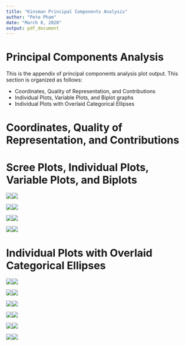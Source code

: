 ```yaml
---
title: "Kinsman Principal Components Analysis"
author: "Pete Pham"
date: "March 8, 2020"
output: pdf_document
---
```

# Principal Components Analysis

This is the appendix of principal components analysis plot output. This section is organized as follows:

- Coordinates, Quality of Representation, and Contributions
- Individual Plots, Variable Plots, and Biplot graphs
- Individual Plots with Overlaid Categorical Ellipses

# Coordinates, Quality of Representation, and Contributions


# Scree Plots, Individual Plots, Variable Plots, and Biplots

![](PCA Select Plots/Pre.Scree.png)![](PCA Select Plots/Post.Scree.png)

![](PCA Select Plots/Pre.Ind.png)![](PCA Select Plots/Post.Ind.png)

![](PCA Select Plots/Pre.Var.png)![](PCA Select Plots/Post.Var.png)

![](PCA Select Plots/Pre.Biplot.png)![](PCA Select Plots/Post.Biplot.png)

# Individual Plots with Overlaid Categorical Ellipses

![](PCA Select Plots/Pre.Species.png)![](PCA Select Plots/Post.Species.png)

![](PCA Select Plots/Pre.Solar.png)![](PCA Select Plots/Post.Solar.png)

![](PCA Select Plots/Pre.MCat.png)![](PCA Select Plots/Post.MCat.png)

![](PCA Select Plots/Pre.Cam.png)![](PCA Select Plots/Post.Cam.png)

![](PCA Select Plots/Pre.Traffic.png)![](PCA Select Plots/Post.Traffic.png)

![](PCA Select Plots/Pre.DNC.png)![](PCA Select Plots/Post.DNC.png)